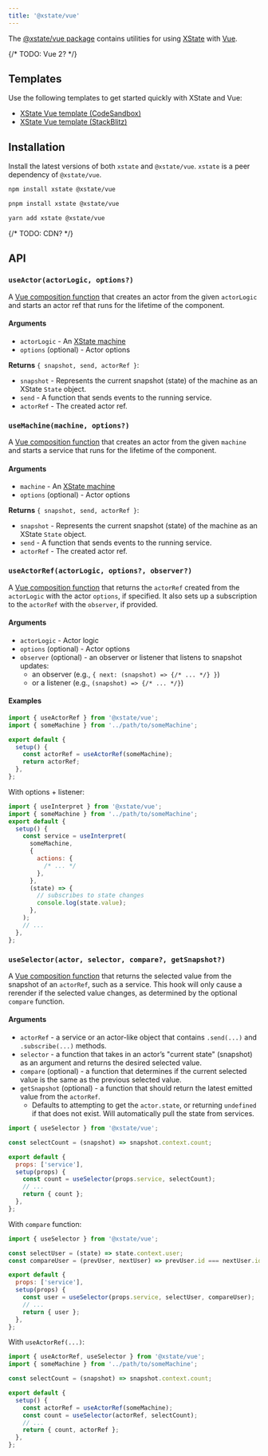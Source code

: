 ```yaml
---
title: '@xstate/vue'
---
```


The [@xstate/vue package](https://github.com/statelyai/xstate/tree/main/packages/xstate-vue) contains utilities for using [XState](https://github.com/statelyai/xstate) with [Vue](https://github.com/vuejs/vue).

{/* TODO: Vue 2? */}

## Templates

Use the following templates to get started quickly with XState and Vue:

- [XState Vue template (CodeSandbox)](https://codesandbox.io/p/devbox/github/statelyai/xstate/tree/main/templates/vue-ts)
- [XState Vue template (StackBlitz)](https://stackblitz.com/github/statelyai/xstate/tree/main/templates/vue-ts?file=%2Fsrc%2FfeedbackMachine.ts)

## Installation

Install the latest versions of both `xstate` and `@xstate/vue`. `xstate` is a peer dependency of `@xstate/vue`.

<Tabs>
<TabItem value="npm" label="npm">

```bash
npm install xstate @xstate/vue
```

</TabItem>

<TabItem value="pnpm" label="pnpm">

```bash
pnpm install xstate @xstate/vue
```

</TabItem>

<TabItem value="yarn" label="yarn">

```bash
yarn add xstate @xstate/vue
```

</TabItem>
</Tabs>

{/* TODO: CDN? */}

## API

### `useActor(actorLogic, options?)`

A [Vue composition function](https://v3.vuejs.org/guide/composition-api-introduction.html) that creates an actor from the given `actorLogic` and starts an actor ref that runs for the lifetime of the component.

#### Arguments

- `actorLogic` - An [XState machine](machines.mdx)
- `options` (optional) - Actor options

**Returns** `{ snapshot, send, actorRef }`:

- `snapshot` - Represents the current snapshot (state) of the machine as an XState `State` object.
- `send` - A function that sends events to the running service.
- `actorRef` - The created actor ref.

### `useMachine(machine, options?)`

A [Vue composition function](https://v3.vuejs.org/guide/composition-api-introduction.html) that creates an actor from the given `machine` and starts a service that runs for the lifetime of the component.

#### Arguments

- `machine` - An [XState machine](machines.mdx)
- `options` (optional) - Actor options

**Returns** `{ snapshot, send, actorRef }`:

- `snapshot` - Represents the current snapshot (state) of the machine as an XState `State` object.
- `send` - A function that sends events to the running service.
- `actorRef` - The created actor ref.

### `useActorRef(actorLogic, options?, observer?)`

A [Vue composition function](https://v3.vuejs.org/guide/composition-api-introduction.html) that returns the `actorRef` created from the `actorLogic` with the actor `options`, if specified. It also sets up a subscription to the `actorRef` with the `observer`, if provided.

#### Arguments 

- `actorLogic` - Actor logic
- `options` (optional) - Actor options
- `observer` (optional) - an observer or listener that listens to snapshot updates:
  - an observer (e.g., `{ next: (snapshot) => {/* ... */} }`)
  - or a listener (e.g., `(snapshot) => {/* ... */}`)

#### Examples

```js
import { useActorRef } from '@xstate/vue';
import { someMachine } from '../path/to/someMachine';

export default {
  setup() {
    const actorRef = useActorRef(someMachine);
    return actorRef;
  },
};
```

With options + listener:

```js
import { useInterpret } from '@xstate/vue';
import { someMachine } from '../path/to/someMachine';
export default {
  setup() {
    const service = useInterpret(
      someMachine,
      {
        actions: {
          /* ... */
        },
      },
      (state) => {
        // subscribes to state changes
        console.log(state.value);
      },
    );
    // ...
  },
};
```

### `useSelector(actor, selector, compare?, getSnapshot?)`

A [Vue composition function](https://v3.vuejs.org/guide/composition-api-introduction.html) that returns the selected value from the snapshot of an `actorRef`, such as a service. This hook will only cause a rerender if the selected value changes, as determined by the optional `compare` function.

#### Arguments

- `actorRef` - a service or an actor-like object that contains `.send(...)` and `.subscribe(...)` methods.
- `selector` - a function that takes in an actor’s "current state" (snapshot) as an argument and returns the desired selected value.
- `compare` (optional) - a function that determines if the current selected value is the same as the previous selected value.
- `getSnapshot` (optional) - a function that should return the latest emitted value from the `actorRef`.
  - Defaults to attempting to get the `actor.state`, or returning `undefined` if that does not exist. Will automatically pull the state from services.

```js
import { useSelector } from '@xstate/vue';

const selectCount = (snapshot) => snapshot.context.count;

export default {
  props: ['service'],
  setup(props) {
    const count = useSelector(props.service, selectCount);
    // ...
    return { count };
  },
};
```

With `compare` function:

```js
import { useSelector } from '@xstate/vue';

const selectUser = (state) => state.context.user;
const compareUser = (prevUser, nextUser) => prevUser.id === nextUser.id;

export default {
  props: ['service'],
  setup(props) {
    const user = useSelector(props.service, selectUser, compareUser);
    // ...
    return { user };
  },
};
```

With `useActorRef(...)`:

```js
import { useActorRef, useSelector } from '@xstate/vue';
import { someMachine } from '../path/to/someMachine';

const selectCount = (snapshot) => snapshot.context.count;

export default {
  setup() {
    const actorRef = useActorRef(someMachine);
    const count = useSelector(actorRef, selectCount);
    // ...
    return { count, actorRef };
  },
};
```

